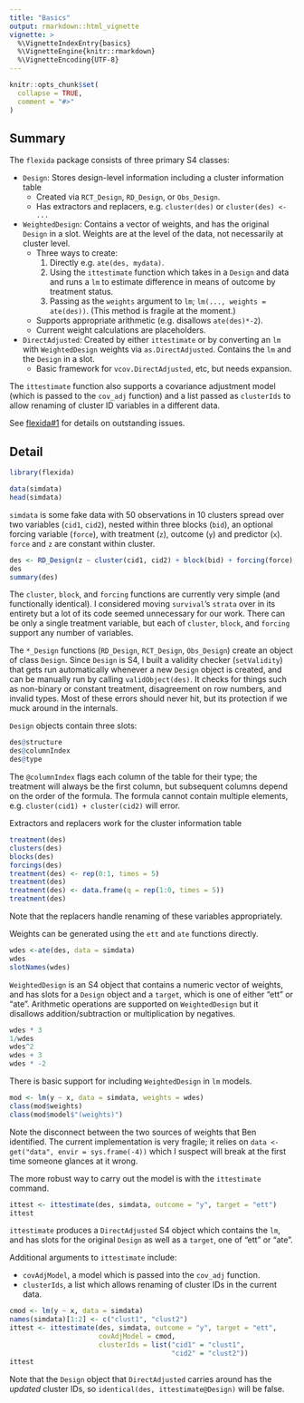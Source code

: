 ```yaml
---
title: "Basics"
output: rmarkdown::html_vignette
vignette: >
  %\VignetteIndexEntry{basics}
  %\VignetteEngine{knitr::rmarkdown}
  %\VignetteEncoding{UTF-8}
---
```


```r
knitr::opts_chunk$set(
  collapse = TRUE,
  comment = "#>"
)
```

## Summary

The `flexida` package consists of three primary S4 classes:

- `Design`: Stores design-level information including a cluster information table
    - Created via `RCT_Design`, `RD_Design`, or `Obs_Design`.
    - Has extractors and replacers, e.g. `cluster(des)` or `cluster(des) <- ...`
- `WeightedDesign`: Contains a vector of weights, and has the original `Design`
  in a slot. Weights are at the level of the data, not necessarily at cluster
  level.
    - Three ways to create:
        1. Directly e.g. `ate(des, mydata)`.
        2. Using the `ittestimate` function which takes in a `Design` and data
           and runs a `lm` to estimate difference in means of outcome by
           treatment status.
        3. Passing as the `weights` argument to `lm`; `lm(..., weights =
           ate(des))`. (This method is fragile at the moment.)
    - Supports appropriate arithmetic (e.g. disallows `ate(des)*-2`).
    - Current weight calculations are placeholders.
- `DirectAdjusted`: Created by either `ittestimate` or by converting an `lm`
  with `WeightedDesign` weights via `as.DirectAdjusted`. Contains the `lm` and
  the `Design` in a slot.
    - Basic framework for `vcov.DirectAdjusted`, etc, but needs expansion.

The `ittestimate` function also supports a covariance adjustment model (which is
passed to the `cov_adj` function) and a list passed as `clusterIds` to allow
renaming of cluster ID variables in a different data.

See [flexida#1](https://github.com/benbhansen-stats/flexida/issues/1) for
details on outstanding issues.

## Detail

```r
library(flexida)
```

```r
data(simdata)
head(simdata)
```

`simdata` is some fake data with 50 observations in 10 clusters spread over two
variables (`cid1`, `cid2`), nested within three blocks (`bid`), an optional
forcing variable (`force`), with treatment (`z`), outcome (`y`) and predictor
(`x`). `force` and `z` are constant within cluster.

```r
des <- RD_Design(z ~ cluster(cid1, cid2) + block(bid) + forcing(force), data = simdata)
des
summary(des)
```

The `cluster`, `block`, and `forcing` functions are currently very simple (and
functionally identical). I considered moving `survival`'s `strata` over in its
entirety but a lot of its code seemed unnecessary for our work. There can be
only a single treatment variable, but each of `cluster`, `block`, and `forcing`
support any number of variables.

The `*_Design` functions (`RD_Design`, `RCT_Design`, `Obs_Design`) create an
object of class `Design`. Since `Design` is S4, I built a validity checker
(`setValidity`) that gets run automatically whenever a new `Design` object is
created, and can be manually run by calling `validObject(des)`. It checks for
things such as non-binary or constant treatment, disagreement on row numbers,
and invalid types. Most of these errors should never hit, but its protection if
we muck around in the internals.

`Design` objects contain three slots:

```r
des@structure
des@columnIndex
des@type
```

The `@columnIndex` flags each column of the table for their type; the treatment
will always be the first column, but subsequent columns depend on the order of
the formula. The formula cannot contain multiple elements, e.g. `cluster(cid1) +
cluster(cid2)` will error.

Extractors and replacers work for the cluster information table

```r
treatment(des)
clusters(des)
blocks(des)
forcings(des)
treatment(des) <- rep(0:1, times = 5)
treatment(des)
treatment(des) <- data.frame(q = rep(1:0, times = 5))
treatment(des)
```

Note that the replacers handle renaming of these variables appropriately.

Weights can be generated using the `ett` and `ate` functions directly.

```r
wdes <-ate(des, data = simdata)
wdes
slotNames(wdes)
```

`WeightedDesign` is an S4 object that contains a numeric vector of weights, and
has slots for a `Design` object and a `target`, which is one of either "ett" or
"ate". Arithmetic operations are supported on `WeightedDesign` but it disallows
addition/subtraction or multiplication by negatives.

```r
wdes * 3
1/wdes
wdes^2
wdes + 3
wdes * -2
```

There is basic support for including `WeightedDesign` in `lm` models.

```r
mod <- lm(y ~ x, data = simdata, weights = wdes)
class(mod$weights)
class(mod$model$"(weights)")
```

Note the disconnect between the two sources of weights that Ben identified. The
current implementation is very fragile; it relies on `data <- get("data", envir
= sys.frame(-4))` which I suspect will break at the first time someone glances
at it wrong.

The more robust way to carry out the model is with the `ittestimate` command.

```r
ittest <- ittestimate(des, simdata, outcome = "y", target = "ett")
ittest
```

`ittestimate` produces a `DirectAdjusted` S4 object which contains the `lm`, and
has slots for the original `Design` as well as a `target`, one of "ett" or
"ate".

Additional arguments to `ittestimate` include:

- `covAdjModel`, a model which is passed into the `cov_adj` function.
- `clusterIds`, a list which allows renaming of cluster IDs in the current data.

```r
cmod <- lm(y ~ x, data = simdata)
names(simdata)[1:2] <- c("clust1", "clust2")
ittest <- ittestimate(des, simdata, outcome = "y", target = "ett",
                      covAdjModel = cmod,
                      clusterIds = list("cid1" = "clust1",
                                        "cid2" = "clust2"))
ittest
```

Note that the `Design` object that `DirectAdjusted` carries around has the
*updated* cluster IDs, so `identical(des, ittestimate@Design)` will be false.
